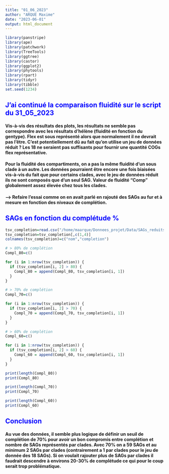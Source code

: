 ```yaml
---
title: "01_06_2023"
author: "ARQUE Maxime"
date: "2023-06-01"
output: html_document
---
```


```r
library(panstripe)
library(ape)
library(patchwork)
library(TreeTools)
library(ggtree)
library(castor)
library(ggplot2)
library(phytools)
library(rpart)
library(tidyr)
library(tibble)
set.seed(1234)
```

## <span style="color:blue"> J'ai continué la comparaison fluidité sur le script du 31_05_2023 </span>

#### Vis-à-vis des résultats des plots, les résultats ne semble pas correspondre avec les résultats d'hélène (fluidité en fonction du gentype). Flex est sous représenté alors que normalement il ne devrait pas l'être. C'est potentiellement dû au fait qu'on utilise un jeu de données réduit ? Les 18 ne seraient pas suffisants pour fournir une quantité COGs flex représentative.

#### Pour la fluidité des compartiments, on a pas la même fluidité d'un sous clade à un autre. Les données pourraient être encore une fois biaisées vis-à-vis du fait que pour certains clades, avec le jeu de données réduit ils ne sont composés que d'un seul SAG. Valeur de fluidité "Comp" globalement assez élevée chez tous les clades. 

#### --> Refaire l'essai comme on en avait parlé en rajouté des SAGs au fur et à mesure en fonction des niveaux de complétion. 


## <span style="color:blue"> SAGs en fonction du complétude % </span>

```r
tsv_completion=read.csv("/home/maarque/Donnees_projet/Data/SAGs_reduits/Completion_SAGs.tsv", sep="\t", check.names = FALSE, header=FALSE)
tsv_completion=tsv_completion[,c(1,4)]
colnames(tsv_completion)=c("nom","completion")

# > 80% de complétion
Compl_80=c()

for (i in 1:nrow(tsv_completion)) {
  if (tsv_completion[i, 2] > 80) {
    Compl_80 = append(Compl_80, tsv_completion[i, 1])
  }
}

# > 70% de complétion
Compl_70=c()

for (i in 1:nrow(tsv_completion)) {
  if (tsv_completion[i, 2] > 70) {
    Compl_70 = append(Compl_70, tsv_completion[i, 1])
  }
}

# > 60% de complétion
Compl_60=c()

for (i in 1:nrow(tsv_completion)) {
  if (tsv_completion[i, 2] > 60) {
    Compl_60 = append(Compl_60, tsv_completion[i, 1])
  }
}

print(length(Compl_80))
print(Compl_80)

print(length(Compl_70))
print(Compl_70)

print(length(Compl_60))
print(Compl_60)


```

## <span style="color:blue"> Conclusion </span>

#### Au vue des données, il semble plus logique de définir un seuil de complétion de 70% pour avoir un bon compromis entre complétion et nombre de SAGs représentés par clades. Avec 70% on a 59 SAGs et au minimum 2 SAGs par clades (contrairement a 1 par clades pour le jeu de donnée des 18 SAGs). Si on voulait rajouter plus de SAGs par clades il faudrait descendre à environs 20-30% de complétude ce qui pour le coup serait trop problématique. 









